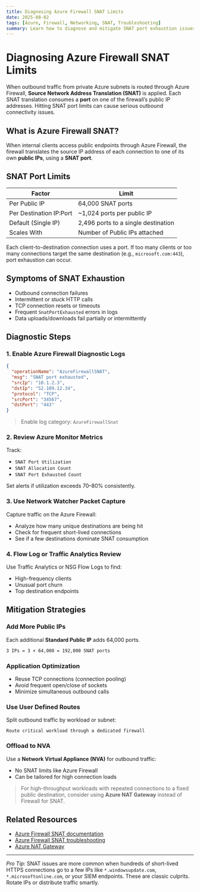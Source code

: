 ```yaml
---
title: Diagnosing Azure Firewall SNAT Limits
date: 2025-08-02
tags: [Azure, Firewall, Networking, SNAT, Troubleshooting]
summary: Learn how to diagnose and mitigate SNAT port exhaustion issues in Azure Firewall.
---
```


# Diagnosing Azure Firewall SNAT Limits

When outbound traffic from private Azure subnets is routed through Azure Firewall, **Source Network Address Translation (SNAT)** is applied. Each SNAT translation consumes a **port** on one of the firewall’s public IP addresses. Hitting SNAT port limits can cause serious outbound connectivity issues.

## What is Azure Firewall SNAT?

When internal clients access public endpoints through Azure Firewall, the firewall translates the source IP address of each connection to one of its own **public IPs**, using a **SNAT port**.

## SNAT Port Limits

| Factor                  | Limit                               |
| ----------------------- | ----------------------------------- |
| Per Public IP           | 64,000 SNAT ports                   |
| Per Destination IP:Port | ~1,024 ports per public IP          |
| Default (Single IP)     | 2,496 ports to a single destination |
| Scales With             | Number of Public IPs attached       |

Each client-to-destination connection uses a port. If too many clients or too many connections target the same destination (e.g., `microsoft.com:443`), port exhaustion can occur.

## Symptoms of SNAT Exhaustion

- Outbound connection failures
- Intermittent or stuck HTTP calls
- TCP connection resets or timeouts
- Frequent `SnatPortExhausted` errors in logs
- Data uploads/downloads fail partially or intermittently

## Diagnostic Steps

### 1. Enable Azure Firewall Diagnostic Logs

```json
{
  "operationName": "AzureFirewallSNAT",
  "msg": "SNAT port exhausted",
  "srcIp": "10.1.2.3",
  "dstIp": "52.109.12.34",
  "protocol": "TCP",
  "srcPort": "34567",
  "dstPort": "443"
}
```

> Enable log category: `AzureFirewallSnat`

### 2. Review Azure Monitor Metrics

Track:

- `SNAT Port Utilization`
- `SNAT Allocation Count`
- `SNAT Port Exhausted Count`

Set alerts if utilization exceeds 70–80% consistently.

### 3. Use Network Watcher Packet Capture

Capture traffic on the Azure Firewall:

- Analyze how many unique destinations are being hit
- Check for frequent short-lived connections
- See if a few destinations dominate SNAT consumption

### 4. Flow Log or Traffic Analytics Review

Use Traffic Analytics or NSG Flow Logs to find:

- High-frequency clients
- Unusual port churn
- Top destination endpoints

## Mitigation Strategies

### Add More Public IPs

Each additional **Standard Public IP** adds 64,000 ports.

```bash
3 IPs = 3 × 64,000 = 192,000 SNAT ports
```

### Application Optimization

- Reuse TCP connections (connection pooling)
- Avoid frequent open/close of sockets
- Minimize simultaneous outbound calls

### Use User Defined Routes

Split outbound traffic by workload or subnet:

```plaintext
Route critical workload through a dedicated firewall
```

### Offload to NVA

Use a **Network Virtual Appliance (NVA)** for outbound traffic:

- No SNAT limits like Azure Firewall
- Can be tailored for high connection loads

> For high-throughput workloads with repeated connections to a fixed public destination, consider using **Azure NAT Gateway** instead of Firewall for SNAT.

## Related Resources

- [Azure Firewall SNAT documentation](https://learn.microsoft.com/en-us/azure/firewall/snat-overview)
- [Azure Firewall SNAT troubleshooting](https://learn.microsoft.com/en-us/azure/firewall/troubleshoot#snat-port-exhaustion)
- [Azure NAT Gateway](https://learn.microsoft.com/en-us/azure/nat-gateway/nat-overview)

---

_Pro Tip_: SNAT issues are more common when hundreds of short-lived HTTPS connections go to a few IPs like `*.windowsupdate.com`, `*.microsoftonline.com`, or your SIEM endpoints. These are classic culprits. Rotate IPs or distribute traffic smartly.
